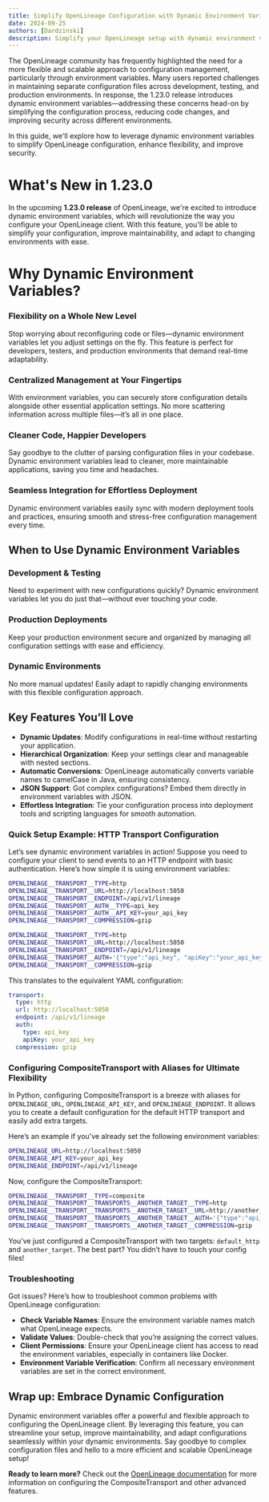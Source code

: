 ```yaml
---
title: Simplify OpenLineage Configuration with Dynamic Environment Variables
date: 2024-09-25
authors: [Dardzinski]
description: Simplify your OpenLineage setup with dynamic environment variables. This innovative approach offers flexibility, centralized management, and seamless integration. Easily configure the client without modifying code or configuration files. Ideal for development, testing, and production environments.
---
```



The OpenLineage community has frequently highlighted the need for a more flexible and scalable approach to configuration management, particularly through environment variables.
Many users reported challenges in maintaining separate configuration files across development, testing, and production environments.
In response, the 1.23.0 release introduces dynamic environment variables—addressing these concerns head-on by simplifying the configuration process, 
reducing code changes, and improving security across different environments.


In this guide, we'll explore how to leverage dynamic environment variables to simplify OpenLineage configuration, enhance flexibility, and improve security.

<!--truncate-->

# What's New in 1.23.0

In the upcoming **1.23.0 release** of OpenLineage, we're excited to introduce dynamic environment variables, which will revolutionize the way you configure your OpenLineage client. With this feature, you'll be able to simplify your configuration, improve maintainability, and adapt to changing environments with ease.

# Why Dynamic Environment Variables?

### Flexibility on a Whole New Level
Stop worrying about reconfiguring code or files—dynamic environment variables let you adjust settings on the fly. This feature is perfect for developers, testers, and production environments that demand real-time adaptability.

### Centralized Management at Your Fingertips
With environment variables, you can securely store configuration details alongside other essential application settings. No more scattering information across multiple files—it’s all in one place.

### Cleaner Code, Happier Developers
Say goodbye to the clutter of parsing configuration files in your codebase. Dynamic environment variables lead to cleaner, more maintainable applications, saving you time and headaches.

### Seamless Integration for Effortless Deployment
Dynamic environment variables easily sync with modern deployment tools and practices, ensuring smooth and stress-free configuration management every time.

## When to Use Dynamic Environment Variables

### Development & Testing
Need to experiment with new configurations quickly? Dynamic environment variables let you do just that—without ever touching your code.

### Production Deployments
Keep your production environment secure and organized by managing all configuration settings with ease and efficiency.

### Dynamic Environments
No more manual updates! Easily adapt to rapidly changing environments with this flexible configuration approach.

## Key Features You’ll Love
* **Dynamic Updates**: Modify configurations in real-time without restarting your application.
* **Hierarchical Organization**: Keep your settings clear and manageable with nested sections.
* **Automatic Conversions**: OpenLineage automatically converts variable names to camelCase in Java, ensuring consistency.
* **JSON Support**: Got complex configurations? Embed them directly in environment variables with JSON.
* **Effortless Integration**: Tie your configuration process into deployment tools and scripting languages for smooth automation.


### Quick Setup Example: HTTP Transport Configuration

Let’s see dynamic environment variables in action! Suppose you need to configure your client to send events to an HTTP endpoint with basic authentication. Here’s how simple it is using environment variables:

<Tabs groupId="configs">
<TabItem value="java" label="Java HTTP Transport">

```sh
OPENLINEAGE__TRANSPORT__TYPE=http
OPENLINEAGE__TRANSPORT__URL=http://localhost:5050
OPENLINEAGE__TRANSPORT__ENDPOINT=/api/v1/lineage
OPENLINEAGE__TRANSPORT__AUTH__TYPE=api_key
OPENLINEAGE__TRANSPORT__AUTH__API_KEY=your_api_key
OPENLINEAGE__TRANSPORT__COMPRESSION=gzip
```
</TabItem>

<TabItem value="python" label="Python HTTP Transport">

```sh
OPENLINEAGE__TRANSPORT__TYPE=http
OPENLINEAGE__TRANSPORT__URL=http://localhost:5050
OPENLINEAGE__TRANSPORT__ENDPOINT=/api/v1/lineage
OPENLINEAGE__TRANSPORT__AUTH='{"type":"api_key", "apiKey":"your_api_key"}'
OPENLINEAGE__TRANSPORT__COMPRESSION=gzip
```
</TabItem>

</Tabs>

This translates to the equivalent YAML configuration:

```yaml
transport:
  type: http
  url: http://localhost:5050
  endpoint: /api/v1/lineage
  auth:
    type: api_key
    apiKey: your_api_key
  compression: gzip
```


### Configuring CompositeTransport with Aliases for Ultimate Flexibility

In Python, configuring CompositeTransport is a breeze with aliases for `OPENLINEAGE_URL`, `OPENLINEAGE_API_KEY`, and `OPENLINEAGE_ENDPOINT`.
It allows you to create a default configuration for the default HTTP transport and easily add extra targets.

Here’s an example if you’ve already set the following environment variables:
```sh
OPENLINEAGE_URL=http://localhost:5050
OPENLINEAGE_API_KEY=your_api_key
OPENLINEAGE_ENDPOINT=/api/v1/lineage
```

Now, configure the CompositeTransport:
```sh
OPENLINEAGE__TRANSPORT__TYPE=composite
OPENLINEAGE__TRANSPORT__TRANSPORTS__ANOTHER_TARGET__TYPE=http
OPENLINEAGE__TRANSPORT__TRANSPORTS__ANOTHER_TARGET__URL=http://another_host:5050
OPENLINEAGE__TRANSPORT__TRANSPORTS__ANOTHER_TARGET__AUTH='{"type":"api_key", "apiKey":"random_token"}'
OPENLINEAGE__TRANSPORT__TRANSPORTS__ANOTHER_TARGET__COMPRESSION=gzip
```

You’ve just configured a CompositeTransport with two targets: `default_http` and `another_target`. The best part? You didn’t have to touch your config files!

### Troubleshooting

Got issues? Here’s how to troubleshoot common problems with OpenLineage configuration:

* **Check Variable Names**: Ensure the environment variable names match what OpenLineage expects.
* **Validate Values**: Double-check that you’re assigning the correct values.
* **Client Permissions**: Ensure your OpenLineage client has access to read the environment variables, especially in containers like Docker.
* **Environment Variable Verification**: Confirm all necessary environment variables are set in the correct environment.

## Wrap up: Embrace Dynamic Configuration

Dynamic environment variables offer a powerful and flexible approach to configuring the OpenLineage client. By leveraging this feature, you can streamline your setup, improve maintainability, and adapt configurations seamlessly within your dynamic environments. Say goodbye to complex configuration files and hello to a more efficient and scalable OpenLineage setup!

**Ready to learn more?** Check out the [OpenLineage documentation](https://openlineage.io/docs) for more information on configuring the CompositeTransport and other advanced features.
